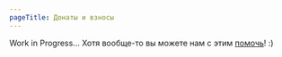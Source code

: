 ```yaml
---
pageTitle: Донаты и взносы
---
```


Work in Progress... Хотя вообще-то вы можете нам с этим [помочь](https://github.com/b4ck5p4c3/0x08.in/issues)! :)